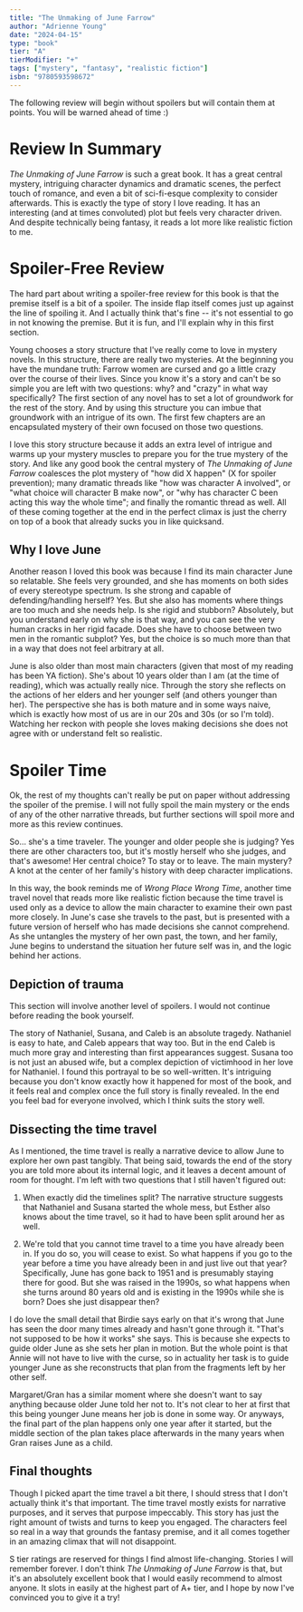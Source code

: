 ```yaml
---
title: "The Unmaking of June Farrow"
author: "Adrienne Young"
date: "2024-04-15"
type: "book"
tier: "A"
tierModifier: "+"
tags: ["mystery", "fantasy", "realistic fiction"]
isbn: "9780593598672"
---
```


The following review will begin without spoilers but will contain them at points. You will be warned ahead of time :)

# Review In Summary
_The Unmaking of June Farrow_ is such a great book. It has a great central mystery, intriguing character dynamics and dramatic scenes, the perfect touch of romance, and even a bit of sci-fi-esque complexity to consider afterwards. This is exactly the type of story I love reading. It has an interesting (and at times convoluted) plot but feels very character driven. And despite technically being fantasy, it reads a lot more like realistic fiction to me.

# Spoiler-Free Review
The hard part about writing a spoiler-free review for this book is that the premise itself is a bit of a spoiler. The inside flap itself comes just up against the line of spoiling it. And I actually think that's fine -- it's not essential to go in not knowing the premise. But it is fun, and I'll explain why in this first section.

Young chooses a story structure that I've really come to love in mystery novels. In this structure, there are really two mysteries. At the beginning you have the mundane truth: Farrow women are cursed and go a little crazy over the course of their lives. Since you know it's a story and can't be so simple you are left with two questions: why? and "crazy" in what way specifically? The first section of any novel has to set a lot of groundwork for the rest of the story. And by using this structure you can imbue that groundwork with an intrigue of its own. The first few chapters are an encapsulated mystery of their own focused on those two questions.

I love this story structure because it adds an extra level of intrigue and warms up your mystery muscles to prepare you for the true mystery of the story. And like any good book the central mystery of _The Unmaking of June Farrow_ coalesces the plot mystery of "how did X happen" (X for spoiler prevention); many dramatic threads like "how was character A involved", or "what choice will character B make now", or "why has character C been acting this way the whole time"; and finally the romantic thread as well. All of these coming together at the end in the perfect climax is just the cherry on top of a book that already sucks you in like quicksand.

## Why I love June
Another reason I loved this book was because I find its main character June so relatable. She feels very grounded, and she has moments on both sides of every stereotype spectrum. Is she strong and capable of defending/handling herself? Yes. But she also has moments where things are too much and she needs help. Is she rigid and stubborn? Absolutely, but you understand early on why she is that way, and you can see the very human cracks in her rigid facade. Does she have to choose between two men in the romantic subplot? Yes, but the choice is so much more than that in a way that does not feel arbitrary at all.

June is also older than most main characters (given that most of my reading has been YA fiction). She's about 10 years older than I am (at the time of reading), which was actually really nice. Through the story she reflects on the actions of her elders and her younger self (and others younger than her). The perspective she has is both mature and in some ways naive, which is exactly how most of us are in our 20s and 30s (or so I'm told). Watching her reckon with people she loves making decisions she does not agree with or understand felt so realistic.

# Spoiler Time
Ok, the rest of my thoughts can't really be put on paper without addressing the spoiler of the premise. I will not fully spoil the main mystery or the ends of any of the other narrative threads, but further sections will spoil more and more as this review continues.

So... she's a time traveler. The younger and older people she is judging? Yes there are other characters too, but it's mostly herself who she judges, and that's awesome! Her central choice? To stay or to leave. The main mystery? A knot at the center of her family's history with deep character implications.

In this way, the book reminds me of _Wrong Place Wrong Time_, another time travel novel that reads more like realistic fiction because the time travel is used only as a device to allow the main character to examine their own past more closely. In June's case she travels to the past, but is presented with a future version of herself who has made decisions she cannot comprehend. As she untangles the mystery of her own past, the town, and her family, June begins to understand the situation her future self was in, and the logic behind her actions.

## Depiction of trauma
This section will involve another level of spoilers. I would not continue before reading the book yourself.

The story of Nathaniel, Susana, and Caleb is an absolute tragedy. Nathaniel is easy to hate, and Caleb appears that way too. But in the end Caleb is much more gray and interesting than first appearances suggest. Susana too is not just an abused wife, but a complex depiction of victimhood in her love for Nathaniel. I found this portrayal to be so well-written. It's intriguing because you don't know exactly how it happened for most of the book, and it feels real and complex once the full story is finally revealed. In the end you feel bad for everyone involved, which I think suits the story well.

## Dissecting the time travel
As I mentioned, the time travel is really a narrative device to allow June to explore her own past tangibly. That being said, towards the end of the story you are told more about its internal logic, and it leaves a decent amount of room for thought. I'm left with two questions that I still haven't figured out:

1. When exactly did the timelines split? The narrative structure suggests that Nathaniel and Susana started the whole mess, but Esther also knows about the time travel, so it had to have been split around her as well.

2. We're told that you cannot time travel to a time you have already been in. If you do so, you will cease to exist. So what happens if you go to the year before a time you have already been in and just live out that year? Specifically, June has gone back to 1951 and is presumably staying there for good. But she was raised in the 1990s, so what happens when she turns around 80 years old and is existing in the 1990s while she is born? Does she just disappear then?

I do love the small detail that Birdie says early on that it's wrong that June has seen the door many times already and hasn't gone through it. "That's not supposed to be how it works" she says. This is because she expects to guide older June as she sets her plan in motion. But the whole point is that Annie will not have to live with the curse, so in actuality her task is to guide younger June as she reconstructs that plan from the fragments left by her other self.

Margaret/Gran has a similar moment where she doesn't want to say anything because older June told her not to. It's not clear to her at first that this being younger June means her job is done in some way. Or anyways, the final part of the plan happens only one year after it started, but the middle section of the plan takes place afterwards in the many years when Gran raises June as a child.

## Final thoughts
Though I picked apart the time travel a bit there, I should stress that I don't actually think it's that important. The time travel mostly exists for narrative purposes, and it serves that purpose impeccably. This story has just the right amount of twists and turns to keep you engaged. The characters feel so real in a way that grounds the fantasy premise, and it all comes together in an amazing climax that will not disappoint.

S tier ratings are reserved for things I find almost life-changing. Stories I will remember forever. I don't think _The Unmaking of June Farrow_ is that, but it's an absolutely excellent book that I would easily recommend to almost anyone. It slots in easily at the highest part of A+ tier, and I hope by now I've convinced you to give it a try!
